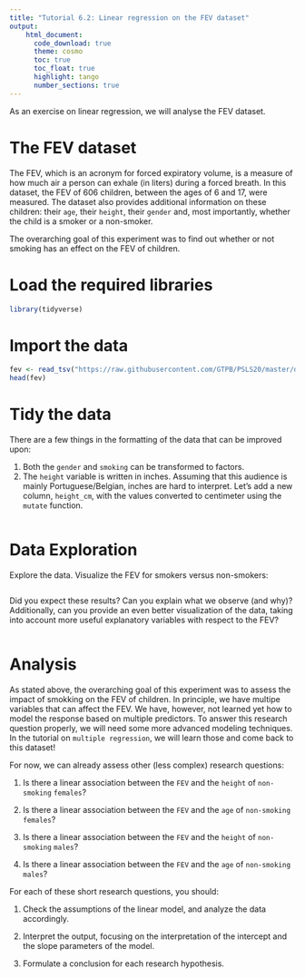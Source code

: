```yaml
---
title: "Tutorial 6.2: Linear regression on the FEV dataset"   
output:
    html_document:
      code_download: true    
      theme: cosmo
      toc: true
      toc_float: true
      highlight: tango
      number_sections: true
---
```


As an exercise on linear regression, we will analyse the FEV dataset.

# The FEV dataset

The FEV, which is an acronym for forced expiratory volume,
is a measure of how much air a person can exhale (in liters) 
during  a forced breath. In this dataset, the FEV of 606 children,
between the ages of 6 and 17, were measured. The dataset
also provides additional information on these children:
their `age`, their `height`, their `gender` and, most
importantly, whether the child is a smoker or a non-smoker.

The overarching goal of this experiment was to find out whether or not
smoking has an effect on the FEV of children.

# Load the required libraries

```r
library(tidyverse)
```

# Import the data

```r
fev <- read_tsv("https://raw.githubusercontent.com/GTPB/PSLS20/master/data/fev.txt")
head(fev)
```

# Tidy the data

There are a few things in the formatting of the
data that can be improved upon:

1. Both the `gender` and `smoking` can be transformed to
factors.
2. The `height` variable is written in inches. Assuming that
this audience is mainly Portuguese/Belgian, inches are hard to
interpret. Let's add a new column, `height_cm`, with the values
converted to centimeter using the `mutate` function. 

```r

```


# Data Exploration

Explore the data. Visualize the FEV for smokers versus non-smokers:

```r

```

Did you expect these results? Can you explain what we observe (and why)?
Additionally, can you provide an even better visualization of the data, taking
into account more useful explanatory variables with respect
to the FEV?

```r

```

# Analysis

As stated above, the overarching goal of this experiment was to assess the impact of smokking on the FEV of children.
In principle, we have multipe variables that can affect the FEV. 
We have, however, not learned yet how to model the response based on multiple
predictors. To answer this research question properly, we will need some
more advanced modeling techniques. In the tutorial on `multiple regression`, 
we will learn those and come back to this dataset!

For now, we can already assess other (less complex) research questions:

1. Is there a linear association between the `FEV` and the `height` of `non-smoking`
`females`? 

2. Is there a linear association between the `FEV` and the `age` of `non-smoking`
`females`?

3. Is there a linear association between the `FEV` and the `height` of `non-smoking`
`males`? 

4. Is there a linear association between the `FEV` and the `age` of `non-smoking`
`males`?

For each of these short research questions, you should:

1. Check the assumptions of the linear model, and analyze the data accordingly.

2. Interpret the output, focusing on the interpretation of the intercept and the slope parameters of the model.

3. Formulate a conclusion for each research hypothesis.

